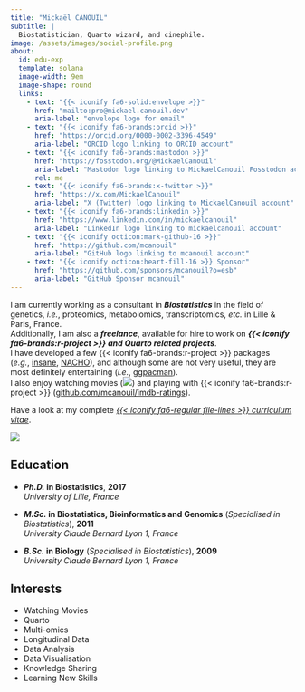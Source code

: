 ```yaml
---
title: "Mickaël CANOUIL"
subtitle: |
  Biostatistician, Quarto wizard, and cinephile.
image: /assets/images/social-profile.png
about:
  id: edu-exp
  template: solana
  image-width: 9em
  image-shape: round
  links:
    - text: "{{< iconify fa6-solid:envelope >}}"
      href: "mailto:pro@mickael.canouil.dev"
      aria-label: "envelope logo for email"
    - text: "{{< iconify fa6-brands:orcid >}}"
      href: "https://orcid.org/0000-0002-3396-4549"
      aria-label: "ORCID logo linking to ORCID account"
    - text: "{{< iconify fa6-brands:mastodon >}}"
      href: "https://fosstodon.org/@MickaelCanouil"
      aria-label: "Mastodon logo linking to MickaelCanouil Fosstodon account"
      rel: me
    - text: "{{< iconify fa6-brands:x-twitter >}}"
      href: "https://x.com/MickaelCanouil"
      aria-label: "X (Twitter) logo linking to MickaelCanouil account"
    - text: "{{< iconify fa6-brands:linkedin >}}"
      href: "https://www.linkedin.com/in/mickaelcanouil"
      aria-label: "LinkedIn logo linking to mickaelcanouil account"
    - text: "{{< iconify octicon:mark-github-16 >}}"
      href: "https://github.com/mcanouil"
      aria-label: "GitHub logo linking to mcanouil account"
    - text: "{{< iconify octicon:heart-fill-16 >}} Sponsor"
      href: "https://github.com/sponsors/mcanouil?o=esb"
      aria-label: "GitHub Sponsor mcanouil"
---
```


::: {#edu-exp}
:::

I am currently working as a consultant in __*Biostatistics*__ in the field of genetics, *i.e.*, proteomics, metabolomics, transcriptomics, *etc.* in Lille & Paris, France.  
Additionally, I am also a __*freelance*__, available for hire to work on __*{{< iconify fa6-brands:r-project >}} and Quarto related projects*__.  
I have developed a few {{< iconify fa6-brands:r-project >}}&nbsp;packages (_e.g._,&nbsp;[insane](https://github.com/mcanouil/insane), [NACHO](https://github.com/mcanouil/NACHO)), and although some are not very useful, they are most definitely entertaining (_i.e._,&nbsp;[ggpacman](https://github.com/mcanouil/ggpacman)).  
I also enjoy watching movies (![](https://raw.githubusercontent.com/mcanouil/imdb-ratings/main/media/imdb.svg){fig-alt="Movies seen count"}) and playing with {{< iconify fa6-brands:r-project >}} ([github.com/mcanouil/imdb-ratings](https://github.com/mcanouil/imdb-ratings)).

Have a look at my complete [_{{< iconify fa6-regular file-lines >}} curriculum vitae_](https://m.canouil.dev/curriculum-vitae/).

![](https://raw.githubusercontent.com/mcanouil/imdb-ratings/main/media/streak.svg){fig-alt="Movies seen in a movie theatre year streak"}

:::: {.grid}

::: {.g-col-12 .g-col-md-8 style="text-align: left;"}
## Education

- **_Ph.D._ in Biostatistics**, **2017**  
  *University of Lille, France*

- **_M.Sc._ in Biostatistics, Bioinformatics and Genomics** (*Specialised in Biostatistics*), **2011**  
  *University Claude Bernard Lyon 1, France*

- **_B.Sc._ in Biology** (*Specialised in Biostatistics*), **2009**  
  *University Claude Bernard Lyon 1, France*
:::

::: {.g-col-12 .g-col-md-4 style="text-align: left;"}
## Interests

- Watching Movies
- Quarto
- Multi-omics
- Longitudinal Data
- Data Analysis
- Data Visualisation
- Knowledge Sharing
- Learning New Skills
:::

::::
